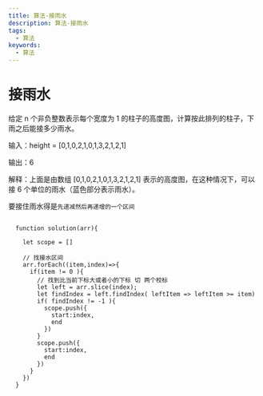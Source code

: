 ```yaml
---
title: 算法-接雨水
description: 算法-接雨水
tags:
  - 算法
keywords:
  - 算法
---
```


# 接雨水

给定 n 个非负整数表示每个宽度为 1 的柱子的高度图，计算按此排列的柱子，下雨之后能接多少雨水。

输入：height = [0,1,0,2,1,0,1,3,2,1,2,1]

输出：6

解释：上面是由数组 [0,1,0,2,1,0,1,3,2,1,2,1] 表示的高度图，在这种情况下，可以接 6 个单位的雨水（蓝色部分表示雨水）。 

要接住雨水得是`先递减然后再递增的一个区间`

```js:接雨水

  function solution(arr){
    
    let scope = []

    // 找接水区间
    arr.forEach((item,index)=>{
      if(item != 0 ){
        // 找到比当前下标大或者小的下标 切 两个校标
        let left = arr.slice(index);
        let findIndex = left.findIndex( leftItem => leftItem >= item)
        if( findIndex != -1 ){
          scope.push({
            start:index,
            end
          })
        }
        scope.push({
          start:index,
          end
        })
      }
    })
  }
```